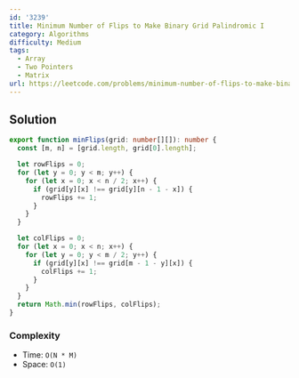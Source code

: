```yaml
---
id: '3239'
title: Minimum Number of Flips to Make Binary Grid Palindromic I
category: Algorithms
difficulty: Medium
tags:
  - Array
  - Two Pointers
  - Matrix
url: https://leetcode.com/problems/minimum-number-of-flips-to-make-binary-grid-palindromic-i
---
```


## Solution

```typescript showLineNumbers
export function minFlips(grid: number[][]): number {
  const [m, n] = [grid.length, grid[0].length];

  let rowFlips = 0;
  for (let y = 0; y < m; y++) {
    for (let x = 0; x < n / 2; x++) {
      if (grid[y][x] !== grid[y][n - 1 - x]) {
        rowFlips += 1;
      }
    }
  }

  let colFlips = 0;
  for (let x = 0; x < n; x++) {
    for (let y = 0; y < m / 2; y++) {
      if (grid[y][x] !== grid[m - 1 - y][x]) {
        colFlips += 1;
      }
    }
  }
  return Math.min(rowFlips, colFlips);
}
```

### Complexity

- Time: `O(N * M)`
- Space: `O(1)`
